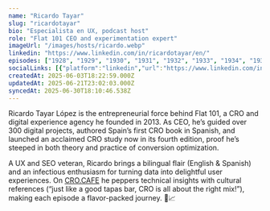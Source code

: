 ```yaml
---
name: "Ricardo Tayar"
slug: "ricardotayar"
bio: "Especialista en UX, podcast host"
role: "Flat 101 CEO and experimentation expert"
imageUrl: "/images/hosts/ricardo.webp"
linkedin: "https://www.linkedin.com/in/ricardotayar/en/"
episodes: ["1928", "1929", "1930", "1931", "1932", "1933", "1934", "1935", "1936", "1937", "1938", "1939", "1940", "1941", "1942", "1943", "1944", "1945", "1946", "1947", "1948", "1949", "1950", "1951", "1952"]
socialLinks: [{"platform":"linkedin","url":"https://www.linkedin.com/in/ricardotayar/en/"}]
createdAt: 2025-06-03T18:22:59.000Z
updatedAt: 2025-06-21T23:02:03.000Z
syncedAt: 2025-06-30T18:10:46.538Z
---
```


Ricardo Tayar López is the entrepreneurial force behind Flat 101, a CRO and digital experience agency he founded in 2013. As CEO, he’s guided over 300 digital projects, authored Spain’s first CRO book in Spanish, and launched an acclaimed CRO study now in its fourth edition, proof he’s steeped in both theory and practice of conversion optimization.

A UX and SEO veteran, Ricardo brings a bilingual flair (English & Spanish) and an infectious enthusiasm for turning data into delightful user experiences. On [CRO.CAFE](http://CRO.CAFE) he peppers technical insights with cultural references (“just like a good tapas bar, CRO is all about the right mix!”), making each episode a flavor-packed journey. 🍷📈